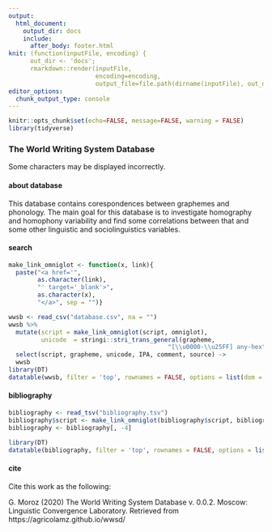 ```yaml
---
output: 
  html_document:
    output_dir: docs
    include:
      after_body: footer.html
knit: (function(inputFile, encoding) { 
      out_dir <- 'docs';
      rmarkdown::render(inputFile,
                        encoding=encoding, 
                        output_file=file.path(dirname(inputFile), out_dir, 'index.html')) })
editor_options: 
  chunk_output_type: console
---
```


```r
knitr::opts_chunk$set(echo=FALSE, message=FALSE, warning = FALSE)
library(tidyverse)
```

###  The World Writing System Database {.tabset .tabset-fade .tabset-pills}
Some characters may be displayed incorrectly.

#### about database
This database contains corespondences between graphemes and phonology. The main goal for this database is to investigate homography and homophony variability and find some correlations between that and some other linguistic and sociolinguistics variables.

#### search
```r
make_link_omniglot <- function(x, link){
  paste("<a href='",
        as.character(link),
        "' target='_blank'>",
        as.character(x),
        "</a>", sep = "")}

wwsb <- read_csv("database.csv", na = "")
wwsb %>% 
  mutate(script = make_link_omniglot(script, omniglot),
         unicode  = stringi::stri_trans_general(grapheme,
                                            "[\\u0000-\\u25FF] any-hex")) %>% 
  select(script, grapheme, unicode, IPA, comment, source) ->
  wwsb
library(DT)
datatable(wwsb, filter = 'top', rownames = FALSE, options = list(dom = 'tip'), escape = FALSE)
```

#### bibliography
```r
bibliography <- read_tsv("bibliography.tsv")
bibliography$script <- make_link_omniglot(bibliography$script, bibliography$omniglot)
bibliography <- bibliography[, -4]

library(DT)
datatable(bibliography, filter = 'top', rownames = FALSE, options = list(autoWidth = FALSE), escape = FALSE)
```

#### cite

Cite this work as the following:

G. Moroz (2020) The World Writing System Database v. 0.0.2. Moscow: Linguistic Convergence Laboratory. Retrieved from https://agricolamz.github.io/wwsd/

